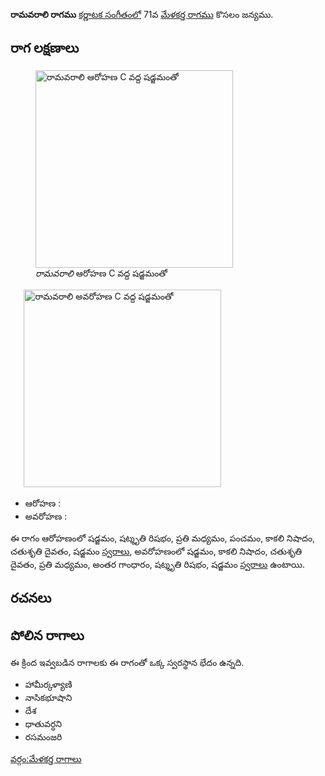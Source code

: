 {{Infobox ragam
	| name          	= రామవరాలి
	| synonym	    	= 
	| mela          	= 
	| chakra        	= 
	| janaka        	= 
	| type          	= షడవ
	| arohanam      	= {{svaraC|S|R3|M2|P|N3|D2|S'}} 
	| avarohanam    	= {{svaraC|S'|N3|D2|M2|G3|R3|S}}
	| jeeva         	=
	| chhaya        	=
	| nyasa         	=
	| vishesha      	= 
	| equivalent  		= 
}}
{{కర్ణాటక సంగీత రాగాలు}}
'''రామవరాలి రాగము''' [[కర్ణాటక సంగీతం]]లో 71వ [[మేళకర్త రాగము]] కొసలం జన్యము. 


==రాగ లక్షణాలు==
[[Image:ramavarali_ar_kb2wiki.png|thumb|right|316px|''రామవరాలి'' ఆరోహణ C వద్ద షడ్జమంతో]]
	[[Image:ramavarali_av_kb2wiki.png|thumb|right|316px|''రామవరాలి'' అవరోహణ C వద్ద షడ్జమంతో]]

* ఆరోహణ : {{svaraC|S|R3|M2|P|N3|D2|S'}} 
* అవరోహణ : {{svaraC|S'|N3|D2|M2|G3|R3|S}}

ఈ రాగం ఆరోహణంలో షడ్జమం, షట్శృతి రిషభం, ప్రతి మధ్యమం, పంచమం, కాకలి  నిషాదం, చతుశృతి దైవతం, షడ్జమం [[స్వరాలు]], అవరోహణంలో షడ్జమం, కాకలి  నిషాదం, చతుశృతి దైవతం, ప్రతి మధ్యమం, అంతర గాంధారం, షట్శృతి రిషభం, షడ్జమం [[స్వరాలు]] ఉంటాయి.

==రచనలు==



==పోలిన రాగాలు==
ఈ క్రింద ఇవ్వబడిన రాగాలకు ఈ రాగంతో ఒక్క స్వరస్థాన భేదం ఉన్నది.
*  హామీర్కళ్యాణి
* నాసికభూషాని
* దేశ
* ధాతువర్ధని
* రసమంజరి



[[వర్గం:మేళకర్త రాగాలు]]